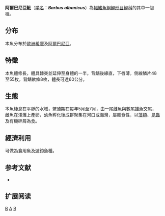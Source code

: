 {{Speciesbox 
| taxon = Barbus albanicus
| status = LC
| status_system = IUCN3.1
| authority = [[Steindachner|Steindachner]], 1870
| synonyms = *''Luciobarbus albanicus''<br /><small>Steindachner, 1870</small>
*''Luciobarbus albanicus''<br /><small>Steindachner, 1870</small>
}}

'''阿爾巴尼亞魮'''（[[学名|学名]]：'''''Barbus albanicus'''''）為[[輻鰭魚綱|輻鰭魚綱]][[鯉形目|鯉形目]][[鯉科|鯉科]]的其中一個[[種|種]]。

==分布==
本魚分布於[[歐洲|歐洲]][[希臘|希臘]]及[[阿爾巴尼亞|阿爾巴尼亞]]。

==特徵==
本魚體修長，體具棘突並延伸至身體的一半，背鰭後緣直，下唇薄，側線鱗片48至55枚，背鰭軟條8枚，體長可達60公分。

==生態==
本魚棲息在平靜的水域，繁殖期在每年5月至7月，由一尾雌魚與數尾雄魚交尾，雌魚在淺灘上產卵，幼魚孵化後成群聚集在河口或海灣，屬雜食性，以[[藻類|藻類]]、[[昆蟲|昆蟲]]及有機碎屑為食。

==經濟利用==
可做為食用魚及遊釣魚種。

== 参考文献 ==
*{{FishBase_species|genus=Barbus|species=albanicus|year=2011|month=12}}

== 扩展阅读 ==
{{refbegin}}
{{wikispecies-inline|Barbus albanicus|阿爾巴尼亞魮}}
{{refend}}
{{Taxonbar|from=Q582127}}

[[Category:食用魚|B]]
[[Category:魮屬|A]]
[[Category:1870年描述的鱼类|B]]

{{魚類小作品}}